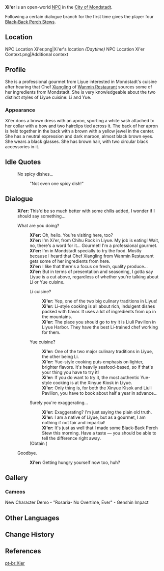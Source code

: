 {{Meta
<!-- REMOVE THIS TEMPLATE AFTER ADDING MISSING INFO -->
|missing_NPC_profile  = yes
}}
{{Character Infobox
|image            = NPC Xi'er.png
|type             = Open-World NPC
|region           = Liyue
|location         = Mondstadt
|title            = Gourmet
|dialoguereward   = {{Card|Black-Back Perch Stew|4}}
|voiceJP          = Shiota Chika ({{ja|塩田 知佳}})<ref name="Shiota Chika">Twitter: [https://twitter.com/shioshio57uhehe/status/1310898845627199489 JP VA Self Announcement]</ref>
}}
'''Xi'er''' is an open-world [[NPC]] in the [[City of Mondstadt]].

Following a certain dialogue branch for the first time gives the player four [[Black-Back Perch Stew]]s.

==Location==
<gallery>
NPC Location Xi'er.png|Xi'er's location ''(Daytime)''
NPC Location Xi'er Context.png|Additional context
</gallery>

==Profile==
<!-- detailed story/lore information goes here -->
She is a professional gourmet from Liyue interested in Mondstadt's cuisine after hearing that Chef [[Xiangling]] of [[Wanmin Restaurant]] sources some of her ingredients from Mondstadt. She is very knowledgeable about the two distinct styles of Liyue cuisine: Li and Yue.

===Appearance===
Xi'er dons a brown dress with an apron, sporting a white sash attached to her collar with a bow and two hairclips tied across it. The back of her apron is held together in the back with a brown with a yellow jewel in the center. She has a neutral expression and dark maroon, almost black brown eyes. She wears a black glasses. She has brown hair, with two circular black accessories in it.

==Idle Quotes==
{{Dialogue Start}}
: {{DIcon|Idle}} No spicy dishes...
:: {{A|VO Xi'er 01.ogg}} "Not even one spicy dish!"
{{Dialogue End}}

==Dialogue==
{{Dialogue Start}}
:'''Xi'er:''' This'd be so much better with some chilis added, I wonder if I should say something...
:{{DIcon}} What are you doing?
::'''Xi'er:''' Oh, hello. You're visiting here, too?
::'''Xi'er:''' I'm Xi'er, from Chihu Rock in Liyue. My job is eating! Wait, no, there's a word for it... Gourmet! I'm a professional gourmet.
::'''Xi'er:''' I'm in Mondstadt specially to try the food. Mostly because I heard that Chef Xiangling from Wanmin Restaurant gets some of her ingredients from here.
::'''Xi'er:''' I like that there's a focus on fresh, quality produce...
::'''Xi'er:''' But in terms of presentation and seasoning, I gotta say Liyue is a cut above, regardless of whether you're talking about Li or Yue cuisine.
::{{DIcon}} Li cuisine?
:::'''Xi'er:''' Yep, one of the two big culinary traditions in Liyue!
:::'''Xi'er:''' Li-style cooking is all about rich, indulgent dishes packed with flavor. It uses a lot of ingredients from up in the mountains.
:::'''Xi'er:''' The place you should go to try it is Liuli Pavilion in Liyue Harbor. They have the best Li-trained chef working for them.
::{{DIcon}} Yue cuisine?
:::'''Xi'er:''' One of the two major culinary traditions in Liyue, the other being Li.
:::'''Xi'er:''' Yue-style cooking puts emphasis on lighter, brighter flavors. It's heavily seafood-based, so if that's your thing you have to try it!
:::'''Xi'er:''' If you do want to try it, the most authentic Yue-style cooking is at the Xinyue Kiosk in Liyue.
:::'''Xi'er:''' Only thing is, for both the Xinyue Kisok and Liuli Pavilion, you have to book about half a year in advance...
::{{DIcon|Reward}} Surely you're exaggerating...
:::'''Xi'er:''' Exaggerating? I'm just saying the plain old truth.
:::'''Xi'er:''' I am a native of Liyue, but as a gourmet, I am nothing if not fair and impartial!
:::'''Xi'er:''' It's just as well that I made some Black-Back Perch Stew this morning. Have a taste &mdash; you should be able to tell the difference right away.
::;(Obtain {{Item|Black-Back Perch Stew|x=4}})
:{{DIcon}} Goodbye.
::'''Xi'er:''' Getting hungry yourself now too, huh?
{{Dialogue End}}
<!--
==Trivia==
-->
==Gallery==
===Cameos===
<gallery>
New Character Demo - "Rosaria- No Overtime, Ever" - Genshin Impact
</gallery>

==Other Languages==
{{Other Languages
|default_hidden = 1
|en      = Xi'er
|zhs     = 喜儿
|zhs_rm  = Xǐ'ér
|zht     = 喜兒
|zht_rm  = Xǐ'ér
|ja      = 喜児
|ja_rm   = Kiji{{Assumed}}
|ko      = {{tt|희|喜}}아
|ko_rm   = Hui-a
|es      = Xier
|fr      = Xier
|ru      = Си Эр
|th      = Xi'er
|vi      = Xier
|de      = Xi’er
|id      = Xier
|pt      = Xier
|tr      = Xi'er
|it      = Xi'er
}}

==Change History==
{{Change History|1.0}}

==References==
{{Reflist}}

[[pt-br:Xier]]